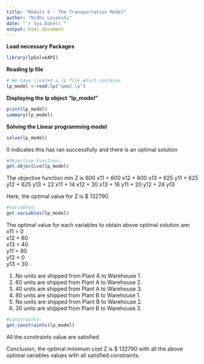 ```yaml
---
title: "Module 6 - The Transportation Model"
author: "Nidhi Lovanshi"
date: "`r Sys.Date()`"
output: html_document
---
```

  **Load necessary Packages**
  
```r
library(lpSolveAPI)

```

**Reading lp file**
  
```r
# We have created a lp file which contains
lp_model <-read.lp("qmm2.lp")
```

**Displaying the lp object "lp_model"**
```r
print(lp_model)
summary(lp_model)
```

**Solving the Linear programming model**
```r
solve(lp_model)
```


0 indicates this has ran successfully and there is an optimal solution 


```r
#Objective Function:
get.objective(lp_model)
```

The objective function min Z is 600 x11 + 600 x12 + 600 x13 + 625 y11 + 625 y12 + 625 y13 + 22 x11 + 14 x12 + 30 x13 + 16 y11 + 20 y12 + 24 y13

Here, the optimal value for Z is $ 132790.


```r
#Variables:
get.variables(lp_model)
```


The optimal value for each variables to obtain above optimal solution are:  
x11 = 0   
x12 = 60    
x13 = 40   
y11 = 80    
y12 = 0    
y13 = 30   

1) No units are shipped from Plant A to Warehouse 1.
2) 60 units are shipped from Plant A to Warehouse 2.
3) 40 units are shipped from Plant A to Warehouse 3.
4) 80 units are shipped from Plant B to Warehouse 1.
5) No units are shipped from Plant B to Warehouse 2.
6) 30 units are shipped from Plant B to Warehouse 3. 

```r
#Constraints:
get.constraints(lp_model)
```

All the constraints value are satisfied 



Conclusion, the optimal minimum cost Z is $ 132790 with all the above optimal variables values with all satisfied constraints. 

